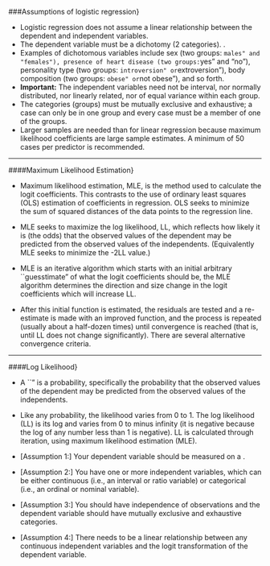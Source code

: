 


###Assumptions of logistic regression}


*  Logistic regression does not assume a linear relationship between the dependent and
independent variables.
*  The dependent variable must be a dichotomy (2 categories).
\textit{(Remark: Dichotomous refers to two outcomes. Multichotomous refers to more than two outcomes)}.
*   Examples of dichotomous variables include sex (two groups: ``males" and "females"), presence of heart disease (two groups: ``yes" and "no"), personality type (two groups: ``introversion" or ``extroversion"), body composition (two groups: ``obese" or ``not obese"), and so forth. 
*  <b>Important:</b> The independent variables need not be interval, nor normally distributed, nor linearly
related, nor of equal variance within each group.
*  The categories (groups) must be mutually exclusive and exhaustive; a case can only be
in one group and every case must be a member of one of the groups.
*  Larger samples are needed than for linear regression because maximum likelihood
coefficients are large sample estimates. A minimum of 50 cases per predictor is
recommended.

----------------------------------------------------------------------------------

####Maximum Likelihood Estimation}

*  Maximum likelihood estimation, MLE, is the method used to calculate the logit coefficients. This contrasts to the use of ordinary least squares (OLS) estimation of coefficients in regression. OLS seeks to minimize the sum of squared distances of the data points to the regression line. 
*  MLE seeks to maximize the log likelihood, LL, which reflects how likely it is (the odds) that the observed values of the dependent may be predicted from the observed values of the independents. (Equivalently MLE seeks to minimize the -2LL value.)

*  MLE is an iterative algorithm which starts with an initial arbitrary ``guesstimate" of what the logit coefficients should be, the MLE algorithm determines the direction and size change in the logit coefficients which will increase LL.
*   After this initial function is estimated, the residuals are tested and a re-estimate is made with an improved function, and the process is repeated (usually about a half-dozen times) until convergence is reached (that is, until LL does not change significantly). There are several alternative convergence criteria.


-------------------------------------


####Log Likelihood}

*  A ``\textbf{\textit{likelihood}}" is a probability, specifically the probability that the observed values of the dependent may be predicted from the observed values of the independents. 

*  Like any probability, the likelihood varies from 0 to 1. The log likelihood (LL) is its log and varies from 0 to minus infinity (it is negative because the log of any number less than 1 is negative). LL is calculated through iteration, using maximum likelihood estimation (MLE).




* [Assumption 1:] Your dependent variable should be measured on a \textbf{dichotomous scale}.


* [Assumption 2:] You have one or more independent variables, which can be either continuous (i.e., an interval or ratio variable) or categorical (i.e., an ordinal or nominal variable). 



* [Assumption 3:] You should have independence of observations and the dependent variable should have mutually exclusive and exhaustive categories.

* [Assumption 4:] There needs to be a linear relationship between any continuous independent variables and the logit transformation of the dependent variable. 





